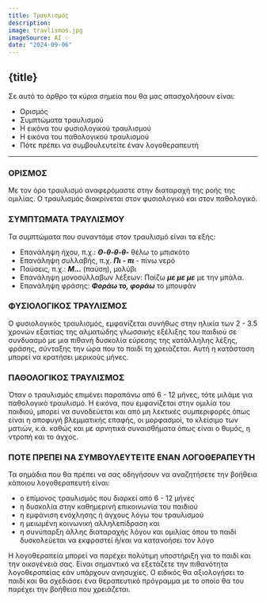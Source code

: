 ```yaml
---
title: Τραυλισμός
description:
image: travlismos.jpg
imageSource: ΑΙ ✨
date: "2024-09-06"
---
```


## {title}

Σε αυτό το άρθρο τα κύρια σημεία που θα μας απασχολήσουν είναι:

- Ορισμός
- Συμπτώματα τραυλισμού
- Η εικόνα του φυσιολογικού τραυλισμού
- Η εικόνα του παθολογικού τραυλισμού
- Πότε πρέπει να συμβουλευτείτε έναν λογοθεραπευτή

---

### ΟΡΙΣΜΟΣ

Με τον όρο τραυλισμό αναφερόμαστε στην διαταραχή της ροής της ομιλίας. Ο τραυλισμός διακρίνεται στον φυσιολογικό και στον παθολογικό.

### ΣΥΜΠΤΩΜΑΤΑ ΤΡΑΥΛΙΣΜΟΥ

Τα συμπτώματα που συναντάμε στον τραυλισμό είναι τα εξής:

- Επανάληψη ήχου, π.χ.: **_Θ-θ-θ-θ-_** θέλω το μπισκότο
- Επανάληψη συλλαβής, π.χ. **_Πι - πι_** - πίνω νερό
- Παύσεις, π.χ.: **_Μ…_** (παύση), μολύβι
- Επανάληψη μονοσύλλαβων λέξεων: Παίζω **_με με με_** με την μπάλα.
- Επανάληψη φράσης: **_Φοράω το, φοράω_** το μπουφάν

### ΦΥΣΙΟΛΟΓΙΚΟΣ ΤΡΑΥΛΙΣΜΟΣ

Ο φυσιολογικός τραυλισμός, εμφανίζεται συνήθως στην ηλικία των 2 - 3.5 χρονών εξαιτίας της αλματώδης γλωσσικής εξέλιξης του παιδιού σε συνδυασμό με μια πιθανή δυσκολία εύρεσης της κατάλληλης λέξης, φράσης, σύνταξης την ώρα που το παιδί τη χρειάζεται. Αυτή η κατάσταση μπορεί να κρατήσει μερικούς μήνες.

### ΠΑΘΟΛΟΓΙΚΟΣ ΤΡΑΥΛΙΣΜΟΣ

Όταν ο τραυλισμός επιμένει παραπάνω από 6 - 12 μήνες, τότε μιλάμε για παθολογικό τραυλισμό. Η εικόνα, που εμφανίζεται στην ομιλία του παιδιού, μπορεί να συνοδεύεται και από μη λεκτικές συμπεριφορές όπως είναι η αποφυγή βλεμματικής επαφής, οι μορφασμοί, το κλείσιμο των ματιών, κ.ά. καθώς και με αρνητικά συναισθήματα όπως είναι ο θυμός, η ντροπή και το άγχος.

### ΠΟΤΕ ΠΡΕΠΕΙ ΝΑ ΣΥΜΒΟΥΛΕΥΤΕΊΤΕ ΕΝΑΝ ΛΟΓΟΘΕΡΑΠΕΥΤΗ

Τα σημάδια που θα πρέπει να σας οδηγήσουν να αναζητήσετε την βοήθεια κάποιου λογοθεραπευτή είναι:

- ο επίμονος τραυλισμός που διαρκεί από 6 - 12 μήνες
- η δυσκολία στην καθημερινή επικοινωνία του παιδιού
- η εμφάνιση ενόχλησης ή άγχους λόγω του τραυλισμού
- η μειωμένη κοινωνική αλληλεπίδραση και
- η συνύπαρξη άλλης διαταραχής λόγου και ομιλίας όπου το παιδί δυσκολεύεται να εκφραστεί ή/και να κατανοήσει τον λόγο

Η λογοθεραπεία μπορεί να παρέχει πολύτιμη υποστήριξη για το παιδί και την οικογένειά σας. Είναι σημαντικό να εξετάζετε την πιθανότητα λογοθεραπείας εάν υπάρχουν ανησυχίες. Ο ειδικός θα αξιολογήσει το παιδί και θα σχεδιάσει ένα θεραπευτικό πρόγραμμα με το οποίο θα του παρέχει την βοήθεια που χρειάζεται.
